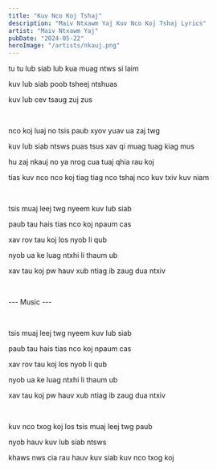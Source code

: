 ```yaml
---
title: "Kuv Nco Koj Tshaj"
description: "Maiv Ntxawm Yaj Kuv Nco Koj Tshaj Lyrics"
artist: "Maiv Ntxawm Yaj"
pubDate: "2024-05-22"
heroImage: "/artists/nkauj.png"
---
```


tu tu lub siab lub kua muag ntws si laim

kuv lub siab poob tsheej ntshuas

kuv lub cev tsaug zuj zus

<br />

nco koj luaj no tsis paub xyov yuav ua zaj twg

kuv lub siab ntsws puas tsus xav qi muag tuag kiag mus

hu zaj nkauj no ya nrog cua tuaj qhia rau koj

tias kuv nco nco koj tiag tiag nco tshaj nco kuv txiv kuv niam

<br />

tsis muaj leej twg nyeem kuv lub siab

paub tau hais tias nco koj npaum cas

xav rov tau koj los nyob li qub

nyob ua ke luag ntxhi li thaum ub

xav tau koj pw hauv xub ntiag ib zaug dua ntxiv

<br />

--- Music ---

<br />

tsis muaj leej twg nyeem kuv lub siab

paub tau hais tias nco koj npaum cas

xav rov tau koj los nyob li qub

nyob ua ke luag ntxhi li thaum ub

xav tau koj pw hauv xub ntiag ib zaug dua ntxiv

<br />

kuv nco txog koj los tsis muaj leej twg paub

nyob hauv kuv lub siab ntsws

khaws nws cia rau hauv kuv siab kuv nco txog koj

